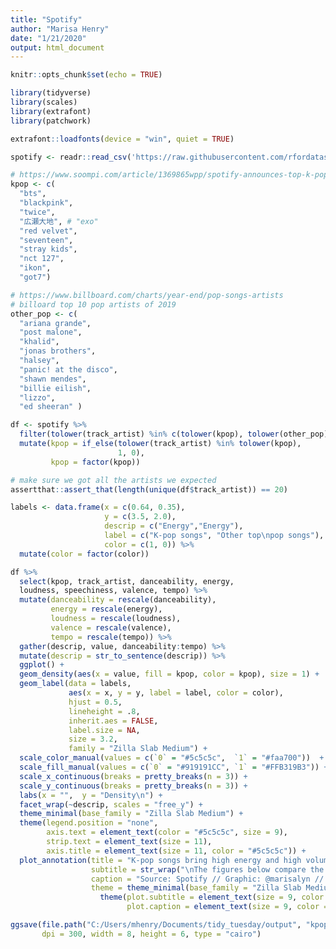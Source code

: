 ```yaml
---
title: "Spotify"
author: "Marisa Henry"
date: "1/21/2020"
output: html_document
---
```


```r
knitr::opts_chunk$set(echo = TRUE)

library(tidyverse)
library(scales)
library(extrafont)
library(patchwork)

extrafont::loadfonts(device = "win", quiet = TRUE)

spotify <- readr::read_csv('https://raw.githubusercontent.com/rfordatascience/tidytuesday/master/data/2020/2020-01-21/spotify_songs.csv')

# https://www.soompi.com/article/1369865wpp/spotify-announces-top-k-pop-artists-of-2019-bts-grabs-no-2-on-top-groups-of-2019-chart
kpop <- c(
  "bts",
  "blackpink",
  "twice",
  "広瀬大地", # "exo"
  "red velvet",
  "seventeen", 
  "stray kids",
  "nct 127", 
  "ikon", 
  "got7")

# https://www.billboard.com/charts/year-end/pop-songs-artists
# billoard top 10 pop artists of 2019
other_pop <- c(
  "ariana grande", 
  "post malone",
  "khalid",
  "jonas brothers",
  "halsey",
  "panic! at the disco",
  "shawn mendes",
  "billie eilish", 
  "lizzo", 
  "ed sheeran" )
```

```r
df <- spotify %>% 
  filter(tolower(track_artist) %in% c(tolower(kpop), tolower(other_pop))) %>%
  mutate(kpop = if_else(tolower(track_artist) %in% tolower(kpop), 
                        1, 0), 
         kpop = factor(kpop)) 

# make sure we got all the artists we expected
assertthat::assert_that(length(unique(df$track_artist)) == 20)

labels <- data.frame(x = c(0.64, 0.35), 
                     y = c(3.5, 2.0), 
                     descrip = c("Energy","Energy"), 
                     label = c("K-pop songs", "Other top\npop songs"), 
                     color = c(1, 0)) %>%
  mutate(color = factor(color))

df %>% 
  select(kpop, track_artist, danceability, energy, 
  loudness, speechiness, valence, tempo) %>%
  mutate(danceability = rescale(danceability), 
         energy = rescale(energy), 
         loudness = rescale(loudness), 
         valence = rescale(valence), 
         tempo = rescale(tempo)) %>%
  gather(descrip, value, danceability:tempo) %>%
  mutate(descrip = str_to_sentence(descrip)) %>%
  ggplot() + 
  geom_density(aes(x = value, fill = kpop, color = kpop), size = 1) +
  geom_label(data = labels,
             aes(x = x, y = y, label = label, color = color), 
             hjust = 0.5, 
             lineheight = .8, 
             inherit.aes = FALSE, 
             label.size = NA,
             size = 3.2, 
             family = "Zilla Slab Medium") + 
  scale_color_manual(values = c(`0` = "#5c5c5c",  `1` = "#faa700"))  +
  scale_fill_manual(values = c(`0` = "#919191CC", `1` = "#FFB319B3")) +  
  scale_x_continuous(breaks = pretty_breaks(n = 3)) + 
  scale_y_continuous(breaks = pretty_breaks(n = 3)) + 
  labs(x = "",  y = "Density\n") +
  facet_wrap(~descrip, scales = "free_y") +
  theme_minimal(base_family = "Zilla Slab Medium") + 
  theme(legend.position = "none", 
        axis.text = element_text(color = "#5c5c5c", size = 9), 
        strip.text = element_text(size = 11), 
        axis.title = element_text(size = 11, color = "#5c5c5c")) + 
  plot_annotation(title = "K-pop songs bring high energy and high volumes", 
                  subtitle = str_wrap("\nThe figures below compare the relative distributions of song characteristics between K-pop songs and songs from the Billoard top 10 pop artists of 2019. All characteristics were rescaled to a 0 to 1 scale. K-pop songs tend to be louder and higher energy relative to other pop songs.", 143),
                  caption = "Source: Spotify // Graphic: @marisalyn // #TidyTuesday", 
                  theme = theme_minimal(base_family = "Zilla Slab Medium") + 
                    theme(plot.subtitle = element_text(size = 9, color = "#5c5c5c"), 
                          plot.caption = element_text(size = 9, color = "#5c5c5c")))

ggsave(file.path("C:/Users/mhenry/Documents/tidy_tuesday/output", "kpop_20200122.png"), 
       dpi = 300, width = 8, height = 6, type = "cairo")
```

